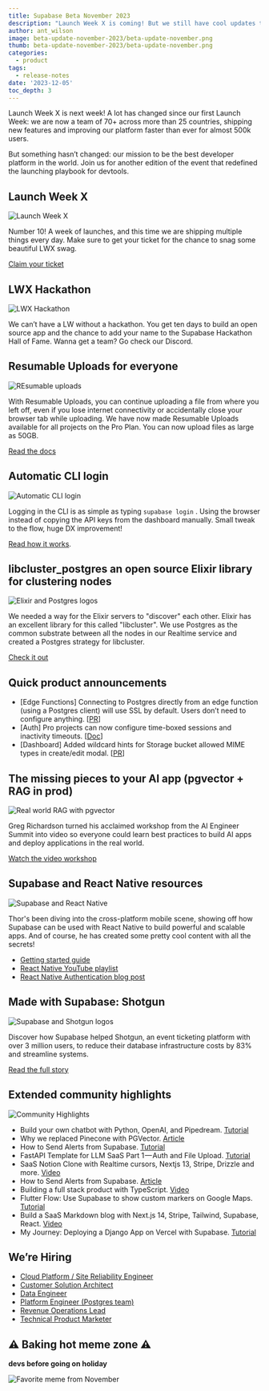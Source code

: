 ```yaml
---
title: Supabase Beta November 2023
description: "Launch Week X is coming! But we still have cool updates that we couldn't fit next week."
author: ant_wilson
image: beta-update-november-2023/beta-update-november.png
thumb: beta-update-november-2023/beta-update-november.png
categories:
  - product
tags:
  - release-notes
date: '2023-12-05'
toc_depth: 3
---
```


Launch Week X is next week! A lot has changed since our first Launch Week: we are now a team of 70+ across more than 25 countries, shipping new features and improving our platform faster than ever for almost 500k users.

But something hasn’t changed: our mission to be the best developer platform in the world. Join us for another edition of the event that redefined the launching playbook for devtools.

## Launch Week X

![Launch Week X](https://obuldanrptloktxcffvn.supabase.co/storage/v1/object/public/images/marketing-emails/november2023/nov1.png)

Number 10! A week of launches, and this time we are shipping multiple things every day. Make sure to get your ticket for the chance to snag some beautiful LWX swag.

[Claim your ticket](https://khuknasoft.com/launch-week)

## LWX Hackathon

![LWX Hackathon](https://obuldanrptloktxcffvn.supabase.co/storage/v1/object/public/images/marketing-emails/november2023/nov2.png)

We can’t have a LW without a hackathon. You get ten days to build an open source app and the chance to add your name to the Supabase Hackathon Hall of Fame. Wanna get a team? Go check our Discord.

## Resumable Uploads for everyone

![REsumable uploads](https://obuldanrptloktxcffvn.supabase.co/storage/v1/object/public/images/marketing-emails/november2023/nov3.png)

With Resumable Uploads, you can continue uploading a file from where you left off, even if you lose internet connectivity or accidentally close your browser tab while uploading. We have now made Resumable Uploads available for all projects on the Pro Plan. You can now upload files as large as 50GB.

[Read the docs](https://khuknasoft.com/docs/guides/storage/uploads/resumable-uploads)

## Automatic CLI login

![Automatic CLI login](https://obuldanrptloktxcffvn.supabase.co/storage/v1/object/public/images/marketing-emails/november2023/nov4.png)

Logging in the CLI is as simple as typing `supabase login` . Using the browser instead of copying the API keys from the dashboard manually. Small tweak to the flow, huge DX improvement!

[Read how it works](https://khuknasoft.com/blog/automatic-cli-login).

## libcluster_postgres an open source Elixir library for clustering nodes

![Elixir and Postgres logos](https://obuldanrptloktxcffvn.supabase.co/storage/v1/object/public/images/marketing-emails/november2023/elixir-postgres.png?t=2023-12-06T15%3A46%3A40.479Z)

We needed a way for the Elixir servers to "discover" each other. Elixir has an excellent library for this called "libcluster". We use Postgres as the common substrate between all the nodes in our Realtime service and created a Postgres strategy for libcluster.

[Check it out](https://github.com/supabase/libcluster_postgres)

## Quick product announcements

- [Edge Functions] Connecting to Postgres directly from an edge function (using a Postgres client) will use SSL by default. Users don’t need to configure anything. [[PR](https://github.com/orgs/supabase/discussions/18845)]
- [Auth] Pro projects can now configure time-boxed sessions and inactivity timeouts. [[Doc](https://khuknasoft.com/docs/guides/auth/sessions#limiting-session-lifetime-and-number-of-allowed-sessions-per-user)]
- [Dashboard] Added wildcard hints for Storage bucket allowed MIME types in create/edit modal. [[PR](https://github.com/khulnasoft/khulnasoft/pull/19062)]

## The missing pieces to your AI app (pgvector + RAG in prod)

![Real world RAG with pgvector](https://obuldanrptloktxcffvn.supabase.co/storage/v1/object/public/images/marketing-emails/november2023/nov6.png)

Greg Richardson turned his acclaimed workshop from the AI Engineer Summit into video so everyone could learn best practices to build AI apps and deploy applications in the real world.

[Watch the video workshop](https://www.youtube.com/watch?v=ibzlEQmgPPY)

## Supabase and React Native resources

![Supabase and React Native](https://obuldanrptloktxcffvn.supabase.co/storage/v1/object/public/images/marketing-emails/november2023/nov7.png)

Thor's been diving into the cross-platform mobile scene, showing off how Supabase can be used with React Native to build powerful and scalable apps. And of course, he has created some pretty cool content with all the secrets!

- [Getting started guide](https://khuknasoft.com/docs/guides/getting-started/tutorials/with-expo-react-native)
- [React Native YouTube playlist](https://www.youtube.com/watch?v=AE7dKIKMJy4&list=PL5S4mPUpp4OsrbRTx21k34aACOgpqQGlx)
- [React Native Authentication blog post](https://khuknasoft.com/blog/react-native-authentication)

## Made with Supabase: Shotgun

![Supabase and Shotgun logos](https://obuldanrptloktxcffvn.supabase.co/storage/v1/object/public/images/marketing-emails/november2023/shotgun-supabase.png?t=2023-12-06T15%3A47%3A11.273Z)

Discover how Supabase helped Shotgun, an event ticketing platform with over 3 million users, to reduce their database infrastructure costs by 83% and streamline systems.

[Read the full story](https://khuknasoft.com/customers/shotgun)

## Extended community highlights

![Community Highlights](https://obuldanrptloktxcffvn.supabase.co/storage/v1/object/public/images/marketing-emails/november2023/nov9.png)

- Build your own chatbot with Python, OpenAI, and Pipedream. [Tutorial](https://pipedream.com/blog/build-your-own-chat-bot-with-openai-and-pipedream/)
- Why we replaced Pinecone with PGVector. [Article](https://dev.to/confidentai/why-we-replaced-pinecone-with-pgvector-2ofj)
- How to Send Alerts from Supabase. [Tutorial](https://dev.to/patrikbraborec/how-to-send-alerts-from-supabase-3kl5)
- FastAPI Template for LLM SaaS Part 1 — Auth and File Upload. [Tutorial](https://pub.towardsai.net/fastapi-template-for-llm-saas-part-1-auth-and-file-upload-6bada9778139)
- SaaS Notion Clone with Realtime cursors, Nextjs 13, Stripe, Drizzle and more. [Video](https://www.youtube.com/watch?v=A3l6YYkXzzg)
- How to Send Alerts from Supabase. [Article](https://dev.to/patrikbraborec/how-to-send-alerts-from-supabase-3kl5)
- Building a full stack product with TypeScript. [Video](https://www.youtube.com/watch?v=b6yqVeUDDPU)
- Flutter Flow: Use Supabase to show custom markers on Google Maps. [Tutorial](https://coffeebytez.medium.com/flutter-flow-use-supabase-to-show-custom-markers-on-google-maps-5758a69d7b7f)
- Build a SaaS Markdown blog with Next.js 14, Stripe, Tailwind, Supabase, React. [Video](https://www.youtube.com/watch?v=293ZtCvxh90)
- My Journey: Deploying a Django App on Vercel with Supabase. [Tutorial](https://medium.com/@kodiugos/my-journey-deploying-a-django-app-on-vercel-with-supabase-6cdb1901f724)

## We’re Hiring

- [Cloud Platform / Site Reliability Engineer](https://boards.greenhouse.io/supabase/jobs/5013075004)
- [Customer Solution Architect](https://boards.greenhouse.io/supabase/jobs/5027144004)
- [Data Engineer](https://boards.greenhouse.io/supabase/jobs/5017312004)
- [Platform Engineer (Postgres team)](https://boards.greenhouse.io/supabase/jobs/5011466004)
- [Revenue Operations Lead](https://boards.greenhouse.io/supabase/jobs/5006313004)
- [Technical Product Marketer](https://boards.greenhouse.io/supabase/jobs/5005843004)

## ⚠️ Baking hot meme zone ⚠️

**devs before going on holiday**

![Favorite meme from November](https://obuldanrptloktxcffvn.supabase.co/storage/v1/object/public/images/marketing-emails/november2023/november-2023-meme.jpeg?t=2023-12-06T15%3A47%3A31.525Z)
